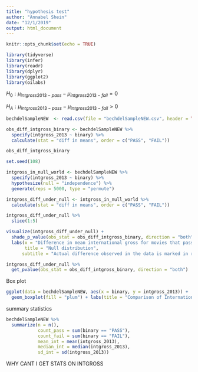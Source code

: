 ```yaml
---
title: "hypothesis test"
author: "Annabel Shein"
date: "12/1/2019"
output: html_document
---
```


```r
knitr::opts_chunk$set(echo = TRUE)
```

```r
library(tidyverse)
library(infer)
library(readr)
library(dplyr)
library(ggplot2)
library(oilabs)
```

$H_0: \mu_{intgross2013-pass} - \mu_{intgross2013-fail} = 0$

$H_A: \mu_{intgross2013-pass} - \mu_{intgross2013-fail} > 0$

```r
bechdelSampleNEW  <- read.csv(file = "bechdelSampleNEW.csv", header = TRUE)

```


```r
obs_diff_intgross_binary <- bechdelSampleNEW %>% 
  specify(intgross_2013 ~ binary) %>% 
  calculate(stat = "diff in means", order = c("PASS", "FAIL"))

obs_diff_intgross_binary
```


```r
set.seed(108)

intgross_in_null_world <- bechdelSampleNEW %>% 
  specify(intgross_2013 ~ binary) %>% 
  hypothesize(null = "independence") %>% 
  generate(reps = 5000, type = "permute")
```

```r
intgross_diff_under_null <- intgross_in_null_world %>% 
  calculate(stat = "diff in means", order = c("PASS", "FAIL")) 

intgross_diff_under_null %>% 
  slice(1:5)
```

```r
visualize(intgross_diff_under_null) +
  shade_p_value(obs_stat = obs_diff_intgross_binary, direction = "both") + 
  labs(x = "Difference in mean international gross for movies that pass or fail the Bechdel Test", y = "Count",
       title = "Null distribution",
      subtitle = "Actual difference observed in the data is marked in red")
```

```r
intgross_diff_under_null %>% 
  get_pvalue(obs_stat = obs_diff_intgross_binary, direction = "both") 
```

Box plot

```r
ggplot(data = bechdelSampleNEW, aes(x = binary, y = intgross_2013)) +
  geom_boxplot(fill = "plum") + labs(title = "Comparison of International Gross Between \n Movies  That Pass and Movies  That Fail  \n the Bechdel Test", x = "Whether a Movie Passes or Fails the Bechdel Test", y = "International Gross \n (USD, Adjusted for Inflation in 2013  ") + theme(text = element_text(size = 15))
```

summary statistics

```r
bechdelSampleNEW %>%
  summarize(n = n(), 
            count_pass = sum(binary == "PASS"),
            count_fail = sum(binary == "FAIL"),
            mean_int = mean(intgross_2013),
            median_int = median(intgross_2013),
            sd_int = sd(intgross_2013))
```

WHY CANT I GET STATS ON INTGROSS


